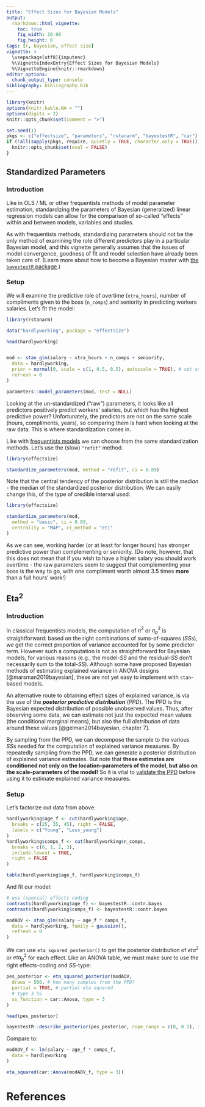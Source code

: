 ```yaml
---
title: "Effect Sizes for Bayesian Models"
output: 
  rmarkdown::html_vignette:
    toc: true
    fig_width: 10.08
    fig_height: 6
tags: [r, bayesian, effect size]
vignette: >
  \usepackage[utf8]{inputenc}
  %\VignetteIndexEntry{Effect Sizes for Bayesian Models}
  %\VignetteEngine{knitr::rmarkdown}
editor_options: 
  chunk_output_type: console
bibliography: bibliography.bib
---
```


```r
library(knitr)
options(knitr.kable.NA = "")
options(digits = 2)
knitr::opts_chunk$set(comment = ">")

set.seed(1)
pkgs <- c("effectsize", "parameters", "rstanarm", "bayestestR", "car")
if (!all(sapply(pkgs, require, quietly = TRUE, character.only = TRUE))) {
  knitr::opts_chunk$set(eval = FALSE)
}
```

## Standardized Parameters

### Introduction

Like in OLS / ML or other frequentists methods of model parameter estimation,
standardizing the parameters of Bayesian (generalized) linear regression models
can allow for the comparison of so-called "effects" within and between models,
variables and studies.

As with frequentists methods, standardizing parameters should not be the only
method of examining the role different predictors play in a particular Bayesian
model, and this vignette generally assumes that the issues of model convergence,
goodness of fit and model selection have already been taken care of. (Learn more
about how to become a Bayesian master with [the `bayestestR`
package](https://easystats.github.io/bayestestR/).)

### Setup

We will examine the predictive role of overtime (`xtra_hours`), number of
compliments given to the boss (`n_comps`) and seniority in predicting workers
salaries. Let's fit the model:

```r
library(rstanarm)

data("hardlyworking", package = "effectsize")

head(hardlyworking)


mod <- stan_glm(salary ~ xtra_hours + n_comps + seniority,
  data = hardlyworking,
  prior = normal(0, scale = c(1, 0.5, 0.5), autoscale = TRUE), # set some priors
  refresh = 0
)

parameters::model_parameters(mod, test = NULL)
```

Looking at the un-standardized ("raw") parameters, it looks like all predictors
positively predict workers' salaries, but which has the highest predictive
power? Unfortunately, the predictors are not on the same scale (hours,
compliments, years), so comparing them is hard when looking at the raw data.
This is where standardization comes in.

Like with [frequentists
models](https://easystats.github.io/effectsize/articles/standardize_parameters.html/)
we can choose from the same standardization methods. Let's use the (slow)
`"refit"` method.

```r
library(effectsize)

standardize_parameters(mod, method = "refit", ci = 0.89)
```

Note that the central tendency of the posterior distribution is still the
*median* - the median of the standardized posterior distribution. We can easily
change this, of the type of credible interval used:

```r
library(effectsize)

standardize_parameters(mod,
  method = "basic", ci = 0.89,
  centrality = "MAP", ci_method = "eti"
)
```

As we can see, working harder (or at least for longer hours) has stronger
predictive power than complementing or seniority. (Do note, however, that this
does not mean that if you wish to have a higher salary you should work overtime
- the raw parameters seem to suggest that complementing your boss is the way to
go, with one compliment worth almost 3.5 times **more** than a full hours'
work!)

## Eta<sup>2</sup>

### Introduction

In classical frequentists models, the computation of $\eta^2$ or $\eta^2_p$ is
straightforward: based on the right combinations of sums-of-squares (*SS*s), we
get the correct proportion of variance accounted for by some predictor term.
However such a computation is not as straightforward for Bayesian models, for
various reasons (e.g., the model-*SS* and the residual-*SS* don't necessarily
sum to the total-*SS*). Although some have proposed Bayesian methods of
estimating explained variance in ANOVA designs [@marsman2019bayesian], these are
not yet easy to implement with `stan`-based models.

An alternative route to obtaining effect sizes of explained variance, is via the
use of the ***posterior predictive distribution*** (*PPD*). The PPD is the
Bayesian expected distribution of possible unobserved values. Thus, after
observing some data, we can estimate not just the expected mean values (the
conditional marginal means), but also the full *distribution* of data around
these values [@gelman2014bayesian, chapter 7].

By sampling from the PPD, we can decompose the sample to the various *SS*s
needed for the computation of explained variance measures. By repeatedly
sampling from the PPD, we can generate a posterior distribution of explained
variance estimates. But note that **these estimates are conditioned not only on
the location-parameters of the model, but also on the scale-parameters of the
model!** So it is vital to [validate the
PPD](https://mc-stan.org/docs/2_23/stan-users-guide/meta-models-part.html#meta-models.part/)
before using it to estimate explained variance measures.

### Setup

Let's factorize out data from above:

```r
hardlyworking$age_f <- cut(hardlyworking$age,
  breaks = c(25, 35, 45), right = FALSE,
  labels = c("Young", "Less_young")
)
hardlyworking$comps_f <- cut(hardlyworking$n_comps,
  breaks = c(0, 1, 2, 3),
  include.lowest = TRUE,
  right = FALSE
)

table(hardlyworking$age_f, hardlyworking$comps_f)
```

And fit our model:

```r
# use (special) effects coding
contrasts(hardlyworking$age_f) <- bayestestR::contr.bayes
contrasts(hardlyworking$comps_f) <- bayestestR::contr.bayes

modAOV <- stan_glm(salary ~ age_f * comps_f,
  data = hardlyworking, family = gaussian(),
  refresh = 0
)
```

We can use `eta_squared_posterior()` to get the posterior distribution of
$eta^2$ or $eta^2_p$ for each effect. Like an ANOVA table, we must make sure to
use the right effects-coding and *SS*-type:

```r
pes_posterior <- eta_squared_posterior(modAOV,
  draws = 500, # how many samples from the PPD?
  partial = TRUE, # partial eta squared
  # type 3 SS
  ss_function = car::Anova, type = 3
)

head(pes_posterior)

bayestestR::describe_posterior(pes_posterior, rope_range = c(0, 0.1), test = "rope")
```

Compare to:

```r
modAOV_f <- lm(salary ~ age_f * comps_f,
  data = hardlyworking
)

eta_squared(car::Anova(modAOV_f, type = 3))
```

# References
